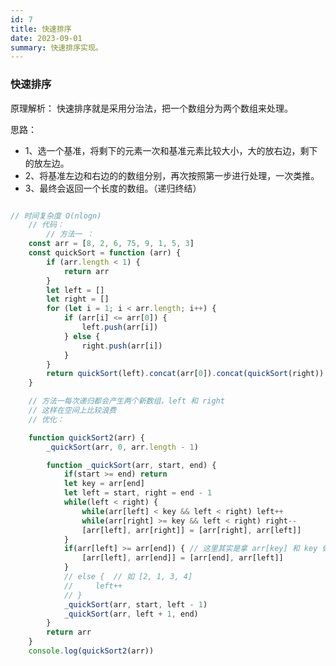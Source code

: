 ```yaml
---
id: 7
title: 快速排序
date: 2023-09-01
summary: 快速排序实现。
---
```

### 快速排序
原理解析：
    快速排序就是采用分治法，把一个数组分为两个数组来处理。

思路：
- 1、选一个基准，将剩下的元素一次和基准元素比较大小，大的放右边，剩下的放左边。
- 2、将基准左边和右边的的数组分别，再次按照第一步进行处理，一次类推。
- 3、最终会返回一个长度的数组。（递归终结）

```javascript

// 时间复杂度 O(nlogn)
    // 代码：
        // 方法一 ：
    const arr = [8, 2, 6, 75, 9, 1, 5, 3]
    const quickSort = function (arr) {
        if (arr.length < 1) {
            return arr
        }
        let left = []
        let right = []
        for (let i = 1; i < arr.length; i++) {
            if (arr[i] <= arr[0]) {
                left.push(arr[i])
            } else {
                right.push(arr[i])
            }
        }
        return quickSort(left).concat(arr[0]).concat(quickSort(right))
    }

    // 方法一每次递归都会产生两个新数组，left 和 right
    // 这样在空间上比较浪费
    // 优化：

    function quickSort2(arr) {
        _quickSort(arr, 0, arr.length - 1)

        function _quickSort(arr, start, end) {
            if(start >= end) return
            let key = arr[end]
            let left = start, right = end - 1
            while(left < right) {
                while(arr[left] < key && left < right) left++
                while(arr[right] >= key && left < right) right--
                [arr[left], arr[right]] = [arr[right], arr[left]]
            }
            if(arr[left] >= arr[end]) { // 这里其实是拿 arr[key] 和 key 做比较
                [arr[left], arr[end]] = [arr[end], arr[left]]
            } 
            // else {  // 如 [2, 1, 3, 4]
            //     left++
            // }
            _quickSort(arr, start, left - 1)
            _quickSort(arr, left + 1, end)
        }
        return arr
    }
    console.log(quickSort2(arr))

```